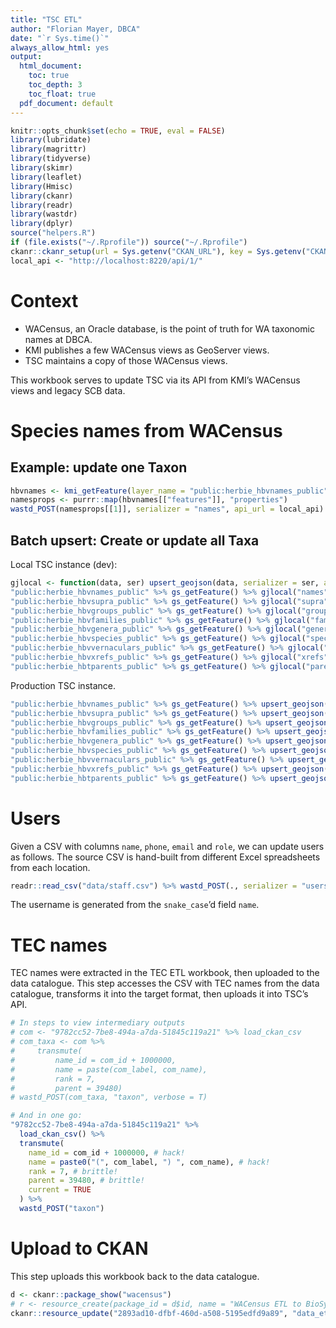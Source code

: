 ```yaml
---
title: "TSC ETL"
author: "Florian Mayer, DBCA"
date: "`r Sys.time()`"
always_allow_html: yes
output:
  html_document:
    toc: true
    toc_depth: 3
    toc_float: true
  pdf_document: default
---
```


```r
knitr::opts_chunk$set(echo = TRUE, eval = FALSE)
library(lubridate)
library(magrittr)
library(tidyverse)
library(skimr)
library(leaflet)
library(Hmisc)
library(ckanr)
library(readr)
library(wastdr)
library(dplyr)
source("helpers.R")
if (file.exists("~/.Rprofile")) source("~/.Rprofile")
ckanr::ckanr_setup(url = Sys.getenv("CKAN_URL"), key = Sys.getenv("CKAN_API_KEY"))
local_api <- "http://localhost:8220/api/1/"
```

# Context

* WACensus, an Oracle database, is the point of truth for WA taxonomic names at DBCA.
* KMI publishes a few WACensus views as GeoServer views.
* TSC maintains a copy of those WACensus views.

This workbook serves to update TSC via its API from KMI's WACensus views and legacy SCB data.

# Species names from WACensus

## Example: update one Taxon

```r
hbvnames <- kmi_getFeature(layer_name = "public:herbie_hbvnames_public")
namesprops <- purrr::map(hbvnames[["features"]], "properties")
wastd_POST(namesprops[[1]], serializer = "names", api_url = local_api)
```

## Batch upsert: Create or update all Taxa
Local TSC instance (dev):

```r
gjlocal <- function(data, ser) upsert_geojson(data, serializer = ser, api_url = local_api)
"public:herbie_hbvnames_public" %>% gs_getFeature() %>% gjlocal("names")
"public:herbie_hbvsupra_public" %>% gs_getFeature() %>% gjlocal("supra")
"public:herbie_hbvgroups_public" %>% gs_getFeature() %>% gjlocal("groups")
"public:herbie_hbvfamilies_public" %>% gs_getFeature() %>% gjlocal("families")
"public:herbie_hbvgenera_public" %>% gs_getFeature() %>% gjlocal("genera")
"public:herbie_hbvspecies_public" %>% gs_getFeature() %>% gjlocal("species")
"public:herbie_hbvvernaculars_public" %>% gs_getFeature() %>% gjlocal("vernaculars")
"public:herbie_hbvxrefs_public" %>% gs_getFeature() %>% gjlocal("xrefs")
"public:herbie_hbtparents_public" %>% gs_getFeature() %>% gjlocal("parents")
```

Production TSC instance.

```r
"public:herbie_hbvnames_public" %>% gs_getFeature() %>% upsert_geojson(serializer = "names")
"public:herbie_hbvsupra_public" %>% gs_getFeature() %>% upsert_geojson(serializer = "supra")
"public:herbie_hbvgroups_public" %>% gs_getFeature() %>% upsert_geojson(serializer = "groups")
"public:herbie_hbvfamilies_public" %>% gs_getFeature() %>% upsert_geojson(serializer = "families")
"public:herbie_hbvgenera_public" %>% gs_getFeature() %>% upsert_geojson(serializer = "genera")
"public:herbie_hbvspecies_public" %>% gs_getFeature() %>% upsert_geojson(serializer = "species")
"public:herbie_hbvvernaculars_public" %>% gs_getFeature() %>% upsert_geojson(serializer = "vernaculars")
"public:herbie_hbvxrefs_public" %>% gs_getFeature() %>% upsert_geojson(serializer = "xrefs")
"public:herbie_hbtparents_public" %>% gs_getFeature() %>% upsert_geojson(serializer = "parents")
```

# Users
Given a CSV with columns `name`, `phone`, `email` and `role`, we can update users as follows.
The source CSV is hand-built from different Excel spreadsheets from each location.

```r
readr::read_csv("data/staff.csv") %>% wastd_POST(., serializer = "users", verbose = TRUE)
```

The username is generated from the `snake_case`'d field `name`.

# TEC names
TEC names were extracted in the TEC ETL workbook, then uploaded to the data catalogue.
This step accesses the CSV with TEC names from the data catalogue, transforms it into the target
format, then uploads it into TSC's API.

```r
# In steps to view intermediary outputs
# com <- "9782cc52-7be8-494a-a7da-51845c119a21" %>% load_ckan_csv
# com_taxa <- com %>%
#     transmute(
#         name_id = com_id + 1000000,
#         name = paste(com_label, com_name),
#         rank = 7,
#         parent = 39480)
# wastd_POST(com_taxa, "taxon", verbose = T)

# And in one go:
"9782cc52-7be8-494a-a7da-51845c119a21" %>%
  load_ckan_csv() %>%
  transmute(
    name_id = com_id + 1000000, # hack!
    name = paste0("(", com_label, ") ", com_name), # hack!
    rank = 7, # brittle!
    parent = 39480, # brittle!
    current = TRUE
  ) %>%
  wastd_POST("taxon")
```

# Upload to CKAN
This step uploads this workbook back to the data catalogue.

```r
d <- ckanr::package_show("wacensus")
# r <- resource_create(package_id = d$id, name = "WACensus ETL to BioSysTT", format = "HTML", upload = "data_etl_wacensus.html")
ckanr::resource_update("2893ad10-dfbf-460d-a508-5195edfd9a89", "data_etl_wacensus.html")
```

